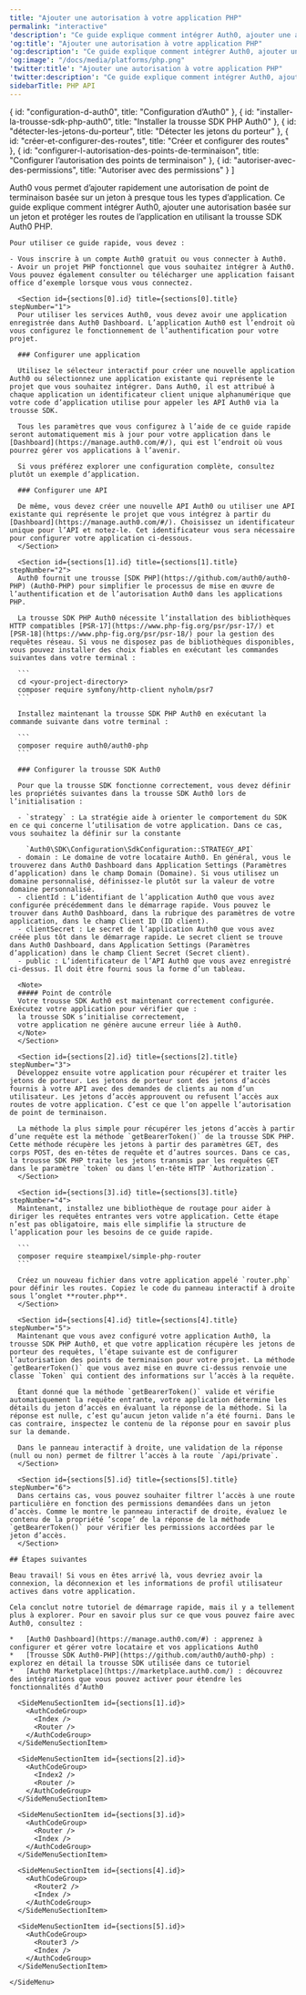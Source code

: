 ```yaml
---
title: "Ajouter une autorisation à votre application PHP"
permalink: "interactive"
'description': "Ce guide explique comment intégrer Auth0, ajouter une autorisation basée sur un jeton et protéger les routes de l’application en utilisant la trousse SDK Auth0 pour PHP."
'og:title': "Ajouter une autorisation à votre application PHP"
'og:description': "Ce guide explique comment intégrer Auth0, ajouter une autorisation basée sur un jeton et protéger les routes de l’application en utilisant la trousse SDK Auth0 pour PHP."
'og:image': "/docs/media/platforms/php.png"
'twitter:title': "Ajouter une autorisation à votre application PHP"
'twitter:description': "Ce guide explique comment intégrer Auth0, ajouter une autorisation basée sur un jeton et protéger les routes de l’application en utilisant la trousse SDK Auth0 pour PHP."
sidebarTitle: PHP API
---
```




  { id: "configuration-d-auth0", title: "Configuration d’Auth0" },
  { id: "installer-la-trousse-sdk-php-auth0", title: "Installer la trousse SDK PHP Auth0" },
  { id: "détecter-les-jetons-du-porteur", title: "Détecter les jetons du porteur" },
  { id: "créer-et-configurer-des-routes", title: "Créer et configurer des routes" },
  { id: "configurer-l-autorisation-des-points-de-terminaison", title: "Configurer l’autorisation des points de terminaison" },
  { id: "autoriser-avec-des-permissions", title: "Autoriser avec des permissions" }
]

<Recipe>
  <Content>
    Auth0 vous permet d’ajouter rapidement une autorisation de point de terminaison basée sur un jeton à presque tous les types d’application. Ce guide explique comment intégrer Auth0, ajouter une autorisation basée sur un jeton et protéger les routes de l’application en utilisant la trousse SDK Auth0 PHP.

    Pour utiliser ce guide rapide, vous devez :

    - Vous inscrire à un compte Auth0 gratuit ou vous connecter à Auth0.
    - Avoir un projet PHP fonctionnel que vous souhaitez intégrer à Auth0. Vous pouvez également consulter ou télécharger une application faisant office d’exemple lorsque vous vous connectez.

      <Section id={sections[0].id} title={sections[0].title} stepNumber="1">
      Pour utiliser les services Auth0, vous devez avoir une application enregistrée dans Auth0 Dashboard. L’application Auth0 est l’endroit où vous configurez le fonctionnement de l’authentification pour votre projet.

      ### Configurer une application

      Utilisez le sélecteur interactif pour créer une nouvelle application Auth0 ou sélectionnez une application existante qui représente le projet que vous souhaitez intégrer. Dans Auth0, il est attribué à chaque application un identificateur client unique alphanumérique que votre code d’application utilise pour appeler les API Auth0 via la trousse SDK.

      Tous les paramètres que vous configurez à l’aide de ce guide rapide seront automatiquement mis à jour pour votre application dans le [Dashboard](https://manage.auth0.com/#/), qui est l’endroit où vous pourrez gérer vos applications à l’avenir.

      Si vous préférez explorer une configuration complète, consultez plutôt un exemple d’application.

      ### Configurer une API

      De même, vous devez créer une nouvelle API Auth0 ou utiliser une API existante qui représente le projet que vous intégrez à partir du [Dashboard](https://manage.auth0.com/#/). Choisissez un identificateur unique pour l’API et notez-le. Cet identificateur vous sera nécessaire pour configurer votre application ci-dessous.
      </Section>

      <Section id={sections[1].id} title={sections[1].title} stepNumber="2">
      Auth0 fournit une trousse [SDK PHP](https://github.com/auth0/auth0-PHP) (Auth0-PHP) pour simplifier le processus de mise en œuvre de l’authentification et de l’autorisation Auth0 dans les applications PHP.

      La trousse SDK PHP Auth0 nécessite l’installation des bibliothèques HTTP compatibles [PSR-17](https://www.php-fig.org/psr/psr-17/) et [PSR-18](https://www.php-fig.org/psr/psr-18/) pour la gestion des requêtes réseau. Si vous ne disposez pas de bibliothèques disponibles, vous pouvez installer des choix fiables en exécutant les commandes suivantes dans votre terminal :

      ```
      cd <your-project-directory>
      composer require symfony/http-client nyholm/psr7
      ```

      Installez maintenant la trousse SDK PHP Auth0 en exécutant la commande suivante dans votre terminal :

      ```
      composer require auth0/auth0-php
      ```

      ### Configurer la trousse SDK Auth0

      Pour que la trousse SDK fonctionne correctement, vous devez définir les propriétés suivantes dans la trousse SDK Auth0 lors de l’initialisation :

      - `strategy` : La stratégie aide à orienter le comportement du SDK en ce qui concerne l’utilisation de votre application. Dans ce cas, vous souhaitez la définir sur la constante

        `Auth0\SDK\Configuration\SdkConfiguration::STRATEGY_API`
      - domain : Le domaine de votre locataire Auth0. En général, vous le trouverez dans Auth0 Dashboard dans Application Settings (Paramètres d’application) dans le champ Domain (Domaine). Si vous utilisez un domaine personnalisé, définissez-le plutôt sur la valeur de votre domaine personnalisé.
      - clientId : L’identifiant de l’application Auth0 que vous avez configurée précédemment dans le démarrage rapide. Vous pouvez le trouver dans Auth0 Dashboard, dans la rubrique des paramètres de votre application, dans le champ Client ID (ID client).
      - clientSecret : Le secret de l’application Auth0 que vous avez créée plus tôt dans le démarrage rapide. Le secret client se trouve dans Auth0 Dashboard, dans Application Settings (Paramètres d’application) dans le champ Client Secret (Secret client).
      - public : L’identificateur de l’API Auth0 que vous avez enregistré ci-dessus. Il doit être fourni sous la forme d’un tableau.

      <Note>
      ##### Point de contrôle
      Votre trousse SDK Auth0 est maintenant correctement configurée. Exécutez votre application pour vérifier que :
      la trousse SDK s’initialise correctement,
      votre application ne génère aucune erreur liée à Auth0.
      </Note>
      </Section>

      <Section id={sections[2].id} title={sections[2].title} stepNumber="3">
      Développez ensuite votre application pour récupérer et traiter les jetons de porteur. Les jetons de porteur sont des jetons d’accès fournis à votre API avec des demandes de clients au nom d’un utilisateur. Les jetons d’accès approuvent ou refusent l’accès aux routes de votre application. C’est ce que l’on appelle l’autorisation de point de terminaison.

      La méthode la plus simple pour récupérer les jetons d’accès à partir d’une requête est la méthode `getBearerToken()` de la trousse SDK PHP. Cette méthode récupère les jetons à partir des paramètres GET, des corps POST, des en-têtes de requête et d’autres sources. Dans ce cas, la trousse SDK PHP traite les jetons transmis par les requêtes GET dans le paramètre `token` ou dans l’en-tête HTTP `Authorization`.
      </Section>

      <Section id={sections[3].id} title={sections[3].title} stepNumber="4">
      Maintenant, installez une bibliothèque de routage pour aider à diriger les requêtes entrantes vers votre application. Cette étape n’est pas obligatoire, mais elle simplifie la structure de l’application pour les besoins de ce guide rapide.

      ```
      composer require steampixel/simple-php-router
      ```

      Créez un nouveau fichier dans votre application appelé `router.php` pour définir les routes. Copiez le code du panneau interactif à droite sous l’onglet **router.php**.
      </Section>

      <Section id={sections[4].id} title={sections[4].title} stepNumber="5">
      Maintenant que vous avez configuré votre application Auth0, la trousse SDK PHP Auth0, et que votre application récupère les jetons de porteur des requêtes, l’étape suivante est de configurer l’autorisation des points de terminaison pour votre projet. La méthode `getBearerToken()` que vous avez mise en œuvre ci-dessus renvoie une classe `Token` qui contient des informations sur l’accès à la requête.

      Étant donné que la méthode `getBearerToken()` valide et vérifie automatiquement la requête entrante, votre application détermine les détails du jeton d’accès en évaluant la réponse de la méthode. Si la réponse est nulle, c’est qu’aucun jeton valide n’a été fourni. Dans le cas contraire, inspectez le contenu de la réponse pour en savoir plus sur la demande.

      Dans le panneau interactif à droite, une validation de la réponse (null ou non) permet de filtrer l’accès à la route `/api/private`.
      </Section>

      <Section id={sections[5].id} title={sections[5].title} stepNumber="6">
      Dans certains cas, vous pouvez souhaiter filtrer l’accès à une route particulière en fonction des permissions demandées dans un jeton d’accès. Comme le montre le panneau interactif de droite, évaluez le contenu de la propriété ’scope’ de la réponse de la méthode `getBearerToken()` pour vérifier les permissions accordées par le jeton d’accès.
      </Section>

    ## Étapes suivantes

    Beau travail! Si vous en êtes arrivé là, vous devriez avoir la connexion, la déconnexion et les informations de profil utilisateur actives dans votre application.

    Cela conclut notre tutoriel de démarrage rapide, mais il y a tellement plus à explorer. Pour en savoir plus sur ce que vous pouvez faire avec Auth0, consultez :

    *   [Auth0 Dashboard](https://manage.auth0.com/#) : apprenez à configurer et gérer votre locataire et vos applications Auth0
    *   [Trousse SDK Auth0-PHP](https://github.com/auth0/auth0-php) : explorez en détail la trousse SDK utilisée dans ce tutoriel
    *   [Auth0 Marketplace](https://marketplace.auth0.com/) : découvrez des intégrations que vous pouvez activer pour étendre les fonctionnalités d’Auth0
  </Content>

  <SideMenu sections={sections}>
      <SideMenuSectionItem id={sections[0].id}>
        <SignUpForm lang="fr"/>
      </SideMenuSectionItem>

      <SideMenuSectionItem id={sections[1].id}>
        <AuthCodeGroup>
          <Index />
          <Router />
        </AuthCodeGroup>
      </SideMenuSectionItem>

      <SideMenuSectionItem id={sections[2].id}>
        <AuthCodeGroup>
          <Index2 />
          <Router />
        </AuthCodeGroup>
      </SideMenuSectionItem>

      <SideMenuSectionItem id={sections[3].id}>
        <AuthCodeGroup>
          <Router />
          <Index />
        </AuthCodeGroup>
      </SideMenuSectionItem>

      <SideMenuSectionItem id={sections[4].id}>
        <AuthCodeGroup>
          <Router2 />
          <Index />
        </AuthCodeGroup>
      </SideMenuSectionItem>

      <SideMenuSectionItem id={sections[5].id}>
        <AuthCodeGroup>
          <Router3 />
          <Index />
        </AuthCodeGroup>
      </SideMenuSectionItem>

    </SideMenu>
</Recipe>
